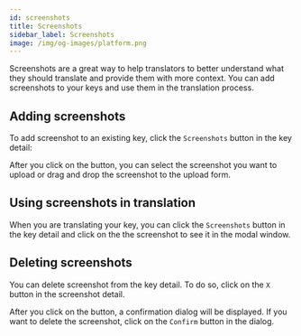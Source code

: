 ---
id: screenshots
title: Screenshots
sidebar_label: Screenshots
image: /img/og-images/platform.png
---


Screenshots are a great way to help translators to better understand what they should translate and provide them with more context.
You can add screenshots to your keys and use them in the translation process.

## Adding screenshots

To add screenshot to an existing key, click the `Screenshots` button in the key detail:

<ScreenshotWrapper
  src="/img/docs/platform/screenshot.webp"
  alt="key screenshot button"
/>

After you click on the button, you can select the screenshot you want to upload or drag and drop the screenshot to the upload form.

## Using screenshots in translation

When you are translating your key, you can click the `Screenshots` button in the key detail and click on the the screenshot to see it in the modal window.

<ScreenshotWrapper
  src="/img/docs/platform/screenshot-menu.webp"
  alt="key view screenshot"
/>

## Deleting screenshots

You can delete screenshot from the key detail. To do so, click on the `X` button in the screenshot detail.

<ScreenshotWrapper
  src="/img/docs/platform/screenshot-delete.webp"
  alt="key delete screenshot"
/>

After you click on the button, a confirmation dialog will be displayed. If you want to delete the screenshot, click on the `Confirm` button in the dialog.
